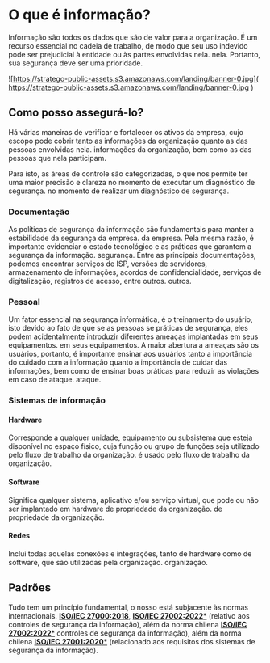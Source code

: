 # O que é informação?

Informação são todos os dados que são de valor para a organização. É um recurso essencial no
cadeia de trabalho, de modo que seu uso indevido pode ser prejudicial à entidade ou às partes envolvidas nela.
nela. Portanto, sua segurança deve ser uma prioridade.

![https://stratego-public-assets.s3.amazonaws.com/landing/banner-0.jpg](
  https://stratego-public-assets.s3.amazonaws.com/landing/banner-0.jpg
)

## Como posso assegurá-lo?

Há várias maneiras de verificar e fortalecer os ativos da empresa, cujo escopo pode cobrir tanto as informações da organização quanto as das pessoas envolvidas nela.
informações da organização, bem como as das pessoas que nela participam.

Para isto, as áreas de controle são categorizadas, o que nos permite ter uma maior precisão e clareza no momento de executar um diagnóstico de segurança.
no momento de realizar um diagnóstico de segurança.

### Documentação

As políticas de segurança da informação são fundamentais para manter a estabilidade da segurança da empresa.
da empresa. Pela mesma razão, é importante evidenciar o estado tecnológico e as práticas que garantem a segurança da informação.
segurança. Entre as principais documentações, podemos encontrar serviços de ISP, versões de servidores,
armazenamento de informações, acordos de confidencialidade, serviços de digitalização, registros de acesso, entre outros.
outros.

### Pessoal

Um fator essencial na segurança informática, é o treinamento do usuário, isto devido ao fato de que se as pessoas se
práticas de segurança, eles podem acidentalmente introduzir diferentes ameaças implantadas em seus equipamentos.
em seus equipamentos. A maior abertura a ameaças são os usuários, portanto, é importante ensinar aos usuários tanto a importância do cuidado com a informação quanto a
importância de cuidar das informações, bem como de ensinar boas práticas para reduzir as violações em caso de ataque.
ataque.

### Sistemas de informação

#### Hardware

Corresponde a qualquer unidade, equipamento ou subsistema que esteja disponível no espaço físico, cuja função ou grupo de funções seja utilizado pelo fluxo de trabalho da organização.
é usado pelo fluxo de trabalho da organização.

#### Software

Significa qualquer sistema, aplicativo e/ou serviço virtual, que pode ou não ser implantado em hardware de propriedade da organização.
de propriedade da organização.

#### Redes

Inclui todas aquelas conexões e integrações, tanto de hardware como de software, que são utilizadas pela organização.
organização.

## Padrões

Tudo tem um princípio fundamental, o nosso está subjacente às normas internacionais.
[**ISO/IEC 27000:2018**](https://www.iso.org/standard/73906.html),
[**ISO/IEC 27002:2022***](https://www.iso.org/standard/75652.html) (relativo aos controles de segurança da informação), além da norma chilena [**ISO/IEC 27002:2022***](https://www.iso.org/standard/75652.html)
controles de segurança da informação), além da norma chilena [**ISO/IEC 27001:2020***](https://ecommerce.inn.cl/nch-iso-iec-27001202078002)
(relacionado aos requisitos dos sistemas de segurança da informação).

